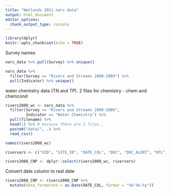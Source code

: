 ```yaml
---
title: "Wetlands 2011 nars data"
output: html_document
editor_options: 
  chunk_output_type: console
---
```


```r
library(dplyr)
knitr::opts_chunk$set(echo = TRUE)
```

Survey names
```r
nars_data %>% pull(Survey) %>% unique()
```

```r
nars_data %>% 
  filter(Survey == "Rivers and Streams 2008-2009") %>%
  pull(Indicator) %>% unique()
```

water chemistry data (TN and TP). 2 files for chemistry - chem and chemcond

```r
rivers2008_wc <- nars_data %>% 
  filter(Survey == "Rivers and Streams 2008-2009",
         Indicator == "Water Chemistry") %>%
  pull(filename) %>% 
  head(1) %>% # because there are 2 files.. 
  paste0("data/", .) %>%
  read_csv()
```

```r
names(rivers2008_wc)
```

```r
rivervars <- c("UID", "SITE_ID", "DATE_COL", "DOC", "DOC_ALERT", "NTL", "NTL_ALERT", "PTL", "PTL_ALERT")
```

```r
rivers2008_CNP <- dplyr::select(rivers2008_wc, rivervars)
```

Convert date column to real date

```r
rivers2008_CNP <- rivers2008_CNP %>%
  mutate(date_formatted = as.Date(DATE_COL, format = "%d-%b-%y")) 
```



